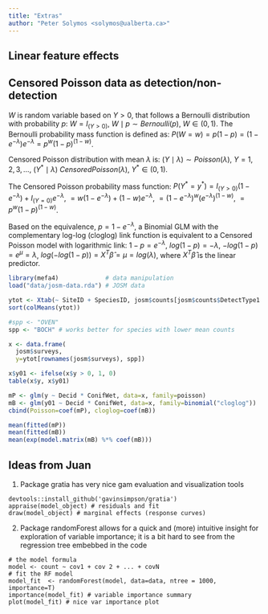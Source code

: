 ```yaml
---
title: "Extras"
author: "Peter Solymos <solymos@ualberta.ca>"
---
```


## Linear feature effects

## Censored Poisson data as detection/non-detection


$W$ is random variable based on $Y > 0$, that follows a Bernoulli distribution with probability $p$: $W=I_{(Y>0)}$, $W \mid p \sim Bernoulli(p)$, $W \in (0,1)$. 
The Bernoulli probability mass function is defined as:
$P(W=w) = p(1-p)=(1-e^{-\lambda} ) e^{-\lambda} = p^w (1-p)^{(1-w)}$.

Censored Poisson distribution with mean $\lambda$ is: $(Y \mid \lambda) \sim  Poisson(\lambda)$, $Y=1,2,3,\ldots$, $(Y^* \mid \lambda) ~ CensoredPoisson(\lambda)$, $Y^* \in (0,1)$.

The Censored Poisson probability mass function: $P(Y^*=y^*)=I_{(Y>0)} (1-e^{-\lambda} )+I_{(Y=0)} e^{-\lambda}$, $= w (1-e^{-\lambda})+(1-w) e^{-\lambda}$, $= (1-e^{-\lambda} )^w (e^{-\lambda})^{(1-w)}$, $= p^w (1-p)^{(1-w)}$.

Based on the equivalence, $p=1-e^{-\lambda}$, a Binomial GLM with the complementary log-log (cloglog) link function is equivalent to a Censored Poisson model with logarithmic link:
$1-p=e^{-\lambda}$, $log(1-p)={-\lambda}$, $-log(1-p)=e^\mu=\lambda$, $log(-log(1-p))=X^T\hat{\beta}=\mu=log(\lambda)$, where $X^T\hat{\beta}$ is the linear predictor.

```r
library(mefa4)             # data manipulation
load("data/josm-data.rda") # JOSM data

ytot <- Xtab(~ SiteID + SpeciesID, josm$counts[josm$counts$DetectType1 != "V",])
sort(colMeans(ytot))

#spp <- "OVEN"
spp <- "BOCH" # works better for species with lower mean counts

x <- data.frame(
  josm$surveys, 
  y=ytot[rownames(josm$surveys), spp])

x$y01 <- ifelse(x$y > 0, 1, 0)
table(x$y, x$y01)

mP <- glm(y ~ Decid * ConifWet, data=x, family=poisson)
mB <- glm(y01 ~ Decid * ConifWet, data=x, family=binomial("cloglog"))
cbind(Poisson=coef(mP), cloglog=coef(mB))

mean(fitted(mP))
mean(fitted(mB))
mean(exp(model.matrix(mB) %*% coef(mB)))
```


## Ideas from Juan

1) Package gratia has very nice gam evaluation and visualization tools
```
devtools::install_github('gavinsimpson/gratia') 
appraise(model_object) # residuals and fit
draw(model_object) # marginal effects (response curves)
```

2) Package randomForest allows for a quick and (more) intuitive insight for exploration of variable importance; it is a bit hard to see from the regression tree embebbed in the code

```
# the model formula
model <- count ~ cov1 + cov 2 + ... + covN
# fit the RF model
model_fit  <- randomForest(model, data=data, ntree = 1000, importance=T)
importance(model_fit) # variable importance summary 
plot(model_fit) # nice var importance plot
```


